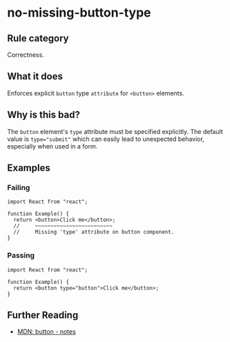 # no-missing-button-type

## Rule category

Correctness.

## What it does

Enforces explicit `button` type `attribute` for `<button>` elements.

## Why is this bad?

The `button` element's `type` attribute must be specified explicitly. The default value is `type="submit"` which can easily lead to unexpected behavior, especially when used in a form.

## Examples

### Failing

```tsx twoslash
import React from "react";

function Example() {
  return <button>Click me</button>;
  //     ~~~~~~~~~~~~~~~~~~~~~~~~~
  //     Missing 'type' attribute on button component.
}
```

### Passing

```tsx twoslash
import React from "react";

function Example() {
  return <button type="button">Click me</button>;
}
```

## Further Reading

- [MDN: button - notes](https://developer.mozilla.org/en-US/docs/Web/HTML/Element/button#notes)

